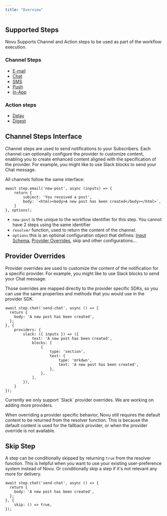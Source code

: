 ```yaml
---
title: "Overview"
---
```


## Supported Steps

Novu Supports Channel and Action steps to be used as part of the workflow execution.

### Channel Steps
- [E-mail](/framework/steps/email)
- [Chat](/framework/steps/chat)
- [SMS](/framework/steps/sms)
- [Push](/framework/steps/push)
- [In-App](/framework/steps/in-app)

### Action steps
- [Delay](/framework/steps/delay)
- [Digest](/framework/steps/digest)

## Channel Steps Interface

Channel steps are used to send notifications to your Subscribers. Each channel can optionally configure the provider to customize content, enabling you to create enhanced content aligned with the specification of the provider. For example, you might like to use Slack blocks to send your Chat message.

All channels follow the same interface:

```tsx
await step.email('new-post', async (inputs) => {
    return {
        subject: 'You received a post',
        body: `<html><body>A new post has been created</body></html>`,
    }
}, options);
```

- `new-post` is the unique to the workflow identifier for this step. You cannot have 2 steps using the same identifier
- `resolver` function, used to return the content of the channel.
- `options` this is an optional configuration object that defines: [Input Schema](/framework/concepts/inputs), [Provider Overrides](#provider-overrides), skip and other configurations...

## Provider Overrides

Provider overrides are used to customize the content of the notification for a specific provider. For example, you might like to use Slack blocks to send your Chat message.

Those overrides are mapped directly to the provider specific SDKs, so you can use the same properties and methods that you would use in the provider SDK.

```tsx
await step.chat('send-chat', async () => {
  return {
    body: 'A new post has been created',
  };
}, {
    providers: {
        slack: ({ inputs }) => ({
            text: 'A new post has been created',
            blocks: [
                {
                    type: 'section',
                    text: {
                        type: 'mrkdwn',
                        text: 'A new post has been created',
                    },
                },
            ],
        }),
    }
});
```

<Info>
    Currently we only support `Slack` provider overrides. We are working on adding more providers.
</Info>

When overriding a provider specific behavior, Novu still requires the default content to be returned from the resolver function.
This is because the default content is used for the fallback provider, or when the provider override is not available.

## Skip Step

A step can be conditionally skipped by returning `true` from the resolver function. This is helpful when you want to use your existing user-preference system instead of Novu.
Or conditionally skip a step if it's not relevant any more for delivery.

```tsx
await step.chat('send-chat', async () => {
  return {
    body: 'A new post has been created',
  };
}, {
    skip: () => true,
});
```
